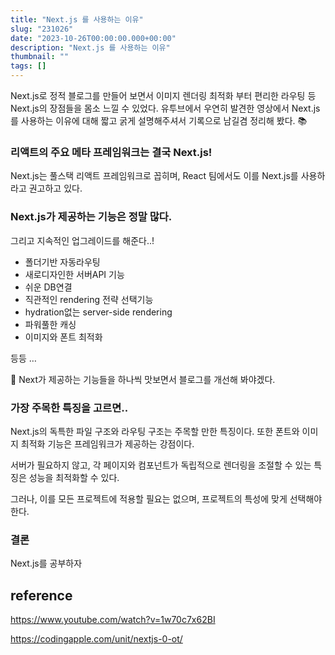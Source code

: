 ```yaml
---
title: "Next.js 를 사용하는 이유"
slug: "231026"
date: "2023-10-26T00:00:00.000+00:00"
description: "Next.js 를 사용하는 이유"
thumbnail: ""
tags: []
---
```


Next.js로 정적 블로그를 만들어 보면서 이미지 렌더링 최적화 부터 편리한 라우팅 등 Next.js의 장점들을 몸소 느낄 수 있었다. 유투브에서 우연히 발견한 영상에서 Next.js를 사용하는 이유에 대해 짧고 굵게 설명해주셔서 기록으로 남길겸 정리해 봤다. 📚

### 리액트의 주요 메타 프레임워크는 결국 Next.js!

Next.js는 풀스택 리액트 프레임워크로 꼽히며, React 팀에서도 이를 Next.js를 사용하라고 권고하고 있다.

### Next.js가 제공하는 기능은 정말 많다.

그리고 지속적인 업그레이드를 해준다..!

- 폴더기반 자동라우팅
- 새로디자인한 서버API 기능
- 쉬운 DB연결
- 직관적인 rendering 전략 선택기능
- hydration없는 server-side rendering
- 파워풀한 캐싱
- 이미지와 폰트 최적화

등등 …

🤔 Next가 제공하는 기능들을 하나씩 맛보면서 블로그를 개선해 봐야겠다.

### 가장 주목한 특징을 고르면..

Next.js의 독특한 파일 구조와 라우팅 구조는 주목할 만한 특징이다. 또한 폰트와 이미지 최적화 기능은 프레임워크가 제공하는 강점이다.

서버가 필요하지 않고, 각 페이지와 컴포넌트가 독립적으로 렌더링을 조절할 수 있는 특징은 성능을 최적화할 수 있다.

그러나, 이를 모든 프로젝트에 적용할 필요는 없으며, 프로젝트의 특성에 맞게 선택해야 한다.

### 결론

Next.js를 공부하자

## reference

https://www.youtube.com/watch?v=1w70c7x62BI

https://codingapple.com/unit/nextjs-0-ot/